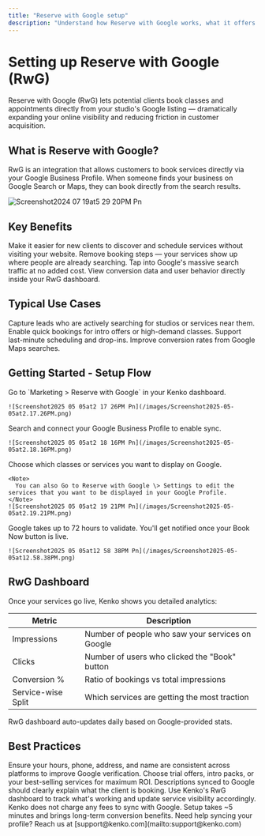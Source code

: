 ```yaml
---
title: "Reserve with Google setup"
description: "Understand how Reserve with Google works, what it offers your studio, and how to make the most of it."
---
```


# Setting up Reserve with Google (RwG)

Reserve with Google (RwG) lets potential clients book classes and appointments directly from your studio's Google listing — dramatically expanding your online visibility and reducing friction in customer acquisition.

## What is Reserve with Google?

RwG is an integration that allows customers to book services directly via your Google Business Profile. When someone finds your business on Google Search or Maps, they can book directly from the search results.

![Screenshot2024 07 19at5 29 20PM Pn](/images/Screenshot2024-07-19at5.29.20PM.png)

## **Key Benefits**

<CardGroup cols={2}>
  <Card title="More Bookings" icon="calendar">
    Make it easier for new clients to discover and schedule services without visiting your website.
  </Card>
  <Card title="Zero Friction" icon="bolt">
    Remove booking steps — your services show up where people are already searching.
  </Card>
  <Card title="Free Visibility" icon="globe">
    Tap into Google's massive search traffic at no added cost.
  </Card>
  <Card title="Actionable Insights" icon="chart-bar">
    View conversion data and user behavior directly inside your RwG dashboard.
  </Card>
</CardGroup>

## Typical Use Cases

<CardGroup cols={2}>
  <Card title="Capture Nearby Leads" icon="location-pin">
    Capture leads who are actively searching for studios or services near them.
  </Card>
  <Card title="Quick Intro Bookings" icon="bolt">
    Enable quick bookings for intro offers or high-demand classes.
  </Card>
  <Card title="Support Drop-Ins" icon="calendar-check">
    Support last-minute scheduling and drop-ins.
  </Card>
  <Card title="Boost Local Conversion" icon="chart-line">
    Improve conversion rates from Google Maps searches.
  </Card>
</CardGroup>

## Getting Started -  Setup Flow

<Steps>
  <Step title="Access RwG Setup">
    Go to `Marketing > Reserve with Google` in your Kenko dashboard.

    ![Screenshot2025 05 05at2 17 26PM Pn](/images/Screenshot2025-05-05at2.17.26PM.png)
  </Step>
  <Step title="Verify Google Business Profile">
    Search and connect your Google Business Profile to enable sync.

    ![Screenshot2025 05 05at2 18 16PM Pn](/images/Screenshot2025-05-05at2.18.16PM.png)
  </Step>
  <Step title="Select Services to Sync">
    Choose which classes or services you want to display on Google.

    <Note>
      You can also Go to Reserve with Google \> Settings to edit the services that you want to be displayed in your Google Profile.
    </Note>
    ![Screenshot2025 05 05at2 19 21PM Pn](/images/Screenshot2025-05-05at2.19.21PM.png)
  </Step>
  <Step title="Wait for Validation">
    Google takes up to 72 hours to validate. You'll get notified once your Book Now button is live.

    ![Screenshot2025 05 05at12 58 38PM Pn](/images/Screenshot2025-05-05at12.58.38PM.png)
  </Step>
</Steps>

## RwG Dashboard

Once your services go live, Kenko shows you detailed analytics:

| Metric             | Description                                      |
| ------------------ | ------------------------------------------------ |
| Impressions        | Number of people who saw your services on Google |
| Clicks             | Number of users who clicked the "Book" button    |
| Conversion %       | Ratio of bookings vs total impressions           |
| Service-wise Split | Which services are getting the most traction     |

<Info>
  RwG dashboard auto-updates daily based on Google-provided stats.
</Info>

## Best Practices

<AccordionGroup>
  <Accordion title="Keep your Google Business Profile Updated" icon="map">
    Ensure your hours, phone, address, and name are consistent across platforms to improve Google verification.
  </Accordion>
  <Accordion title="Sync High-Value Services First" icon="money-bill">
    Choose trial offers, intro packs, or your best-selling services for maximum ROI.
  </Accordion>
  <Accordion title="Add Clear Service Descriptions" icon="file-pen">
    Descriptions synced to Google should clearly explain what the client is booking.
  </Accordion>
  <Accordion title="Monitor Your Analytics Weekly" icon="chart-bar">
    Use Kenko's RwG dashboard to track what's working and update service visibility accordingly.
  </Accordion>
</AccordionGroup>

<Warning>
  Kenko does not charge any fees to sync with Google. Setup takes ~5 minutes and brings long-term conversion benefits.
</Warning>

<Info>
  Need help syncing your profile? Reach us at [support@kenko.com](mailto:support@kenko.com)
</Info>